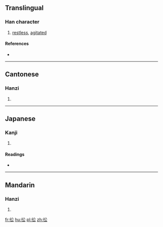 ==Translingual==

===Han character===
{{Han char|rn=60|rad=彳|as=04|sn=7|four=2823<sub>2</sub>|canj=竹人金戈 (HOCI)|ids=⿰[[彳]][[公]]}}

# [[restless]], [[agitated]]

====References====
* {{Han ref|kx=0365.150|dkj=10054|dj=0685.090|hdz=20814.190|uh=5F78|ud=24440|bh=CAD4|bd=51924}}

----

==Cantonese==

===Hanzi===
{{yue-hanzi|jyut=[[zung1]]|y=jung1}}

# {{defn|lang=yue|sort=彳04}}

----

==Japanese==

===Kanji===
{{ja-kanji|grade=|rs=彳04}}

# {{defn|lang=ja|sort=彳04}}

====Readings====
* {{ja-readings|on=[[しょう]] (shō), [[しゅ]] (shu)|kun=[[あわててゆくさま]] (awateteyukusama)}}

----

==Mandarin==

===Hanzi===
{{cmn-hanzi|pin=[[zhōng]] ([[zhong1]]), [[wàng]] ([[wang4]])|wg=chung<sup>1</sup>, wang<sup>4</sup>}}

# {{defn|lang=cmn|sort=彳04}}

[[fr:彸]]
[[hu:彸]]
[[pl:彸]]
[[zh:彸]]